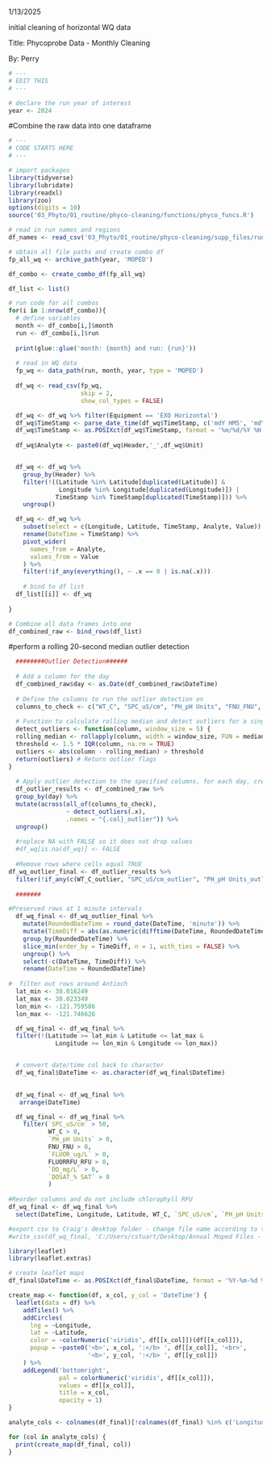 1/13/2025

initial cleaning of horizontal WQ data

Title: Phycoprobe Data - Monthly Cleaning

By: Perry

```r
# ---
# EDIT THIS
# ---

# declare the run year of interest  
year <- 2024
```

#Combine the raw data into one dataframe
```r
# ---
# CODE STARTS HERE
# ---

# import packages
library(tidyverse)
library(lubridate)
library(readxl)
library(zoo)
options(digits = 10)
source('03_Phyto/01_routine/phyco-cleaning/functions/phyco_funcs.R')

# read in run names and regions
df_names <- read_csv('03_Phyto/01_routine/phyco-cleaning/supp_files/run_names.csv', show_col_types = FALSE)

# obtain all file paths and create combo df
fp_all_wq <- archive_path(year, 'MOPED')

df_combo <- create_combo_df(fp_all_wq)

df_list <- list()

# run code for all combos
for(i in 1:nrow(df_combo)){
  # define variables
  month <- df_combo[i,]$month
  run <- df_combo[i,]$run
  
  print(glue::glue('month: {month} and run: {run}'))
  
  # read in WQ data
  fp_wq <- data_path(run, month, year, type = 'MOPED')
  
  df_wq <- read_csv(fp_wq,
                    skip = 2,
                    show_col_types = FALSE)

  df_wq <- df_wq %>% filter(Equipment == 'EXO Horizontal')
  df_wq$TimeStamp <- parse_date_time(df_wq$TimeStamp, c('mdY HMS', 'mdY HM'))
  df_wq$TimeStamp <- as.POSIXct(df_wq$TimeStamp, format = '%m/%d/%Y %H:%M:%S')
  
  df_wq$Analyte <- paste0(df_wq$Header,'_',df_wq$Unit)


  df_wq <- df_wq %>%
    group_by(Header) %>%
    filter(!((Latitude %in% Latitude[duplicated(Latitude)] & 
              Longitude %in% Longitude[duplicated(Longitude)]) | 
             TimeStamp %in% TimeStamp[duplicated(TimeStamp)])) %>%
    ungroup()

  df_wq <- df_wq %>%
    subset(select = c(Longitude, Latitude, TimeStamp, Analyte, Value)) %>%
    rename(DateTime = TimeStamp) %>%
    pivot_wider(
      names_from = Analyte,
      values_from = Value
    ) %>%
    filter(!if_any(everything(), ~ .x == 0 | is.na(.x)))
  
    # bind to df list
  df_list[[i]] <- df_wq
 
}

# Combine all data frames into one
df_combined_raw <- bind_rows(df_list)

```

#perform a rolling 20-second median outlier detection 
```r
  ########Outlier Detection######
  
  # Add a column for the day
  df_combined_raw$day <- as.Date(df_combined_raw$DateTime)
  
  # Define the columns to run the outlier detection on
  columns_to_check <- c("WT_C", "SPC_uS/cm", "PH_pH Units", "FNU_FNU", "FLUOR_ug/L", "FLUORRFU_RFU", "DO_mg/L", "DOSAT_% SAT")
  
  # Function to calculate rolling median and detect outliers for a single column
  detect_outliers <- function(column, window_size = 5) {
  rolling_median <- rollapply(column, width = window_size, FUN = median, fill = NA, align = "center")
  threshold <- 1.5 * IQR(column, na.rm = TRUE)
  outliers <- abs(column - rolling_median) > threshold
  return(outliers) # Return outlier flags
}
  
  # Apply outlier detection to the specified columns, for each day, creating new outlier result columns
  df_outlier_results <- df_combined_raw %>%
  group_by(day) %>% 
  mutate(across(all_of(columns_to_check), 
                ~ detect_outliers(.x), 
                .names = "{.col}_outlier")) %>% 
  ungroup()
  
  #replace NA with FALSE so it does not drop values
  #df_wq[is.na(df_wq)] <- FALSE
  
  #Remove rows where cells equal TRUE
df_wq_outlier_final <- df_outlier_results %>%
  filter(!if_any(c(WT_C_outlier, "SPC_uS/cm_outlier", "PH_pH Units_outlier", FNU_FNU_outlier, "FLUOR_ug/L_outlier", "FLUORRFU_RFU_outlier", "DO_mg/L_outlier", "DOSAT_% SAT_outlier" ), ~ . == TRUE))
  
  #######
```

```r
#Preserved rows at 1 minute intervals
  df_wq_final <- df_wq_outlier_final %>%
    mutate(RoundedDateTime = round_date(DateTime, 'minute')) %>%
    mutate(TimeDiff = abs(as.numeric(difftime(DateTime, RoundedDateTime, units = 'secs')))) %>%
    group_by(RoundedDateTime) %>%
    slice_min(order_by = TimeDiff, n = 1, with_ties = FALSE) %>%
    ungroup() %>%
    select(-c(DateTime, TimeDiff)) %>%
    rename(DateTime = RoundedDateTime)
  
#  filter out rows around Antioch
  lat_min <- 38.016249
  lat_max <- 38.023349
  lon_min <- -121.759586
  lon_max <- -121.746626

  df_wq_final <- df_wq_final %>%
  filter(!(Latitude >= lat_min & Latitude <= lat_max &
             Longitude >= lon_min & Longitude <= lon_max))


  # convert date/time col back to character
  df_wq_final$DateTime <- as.character(df_wq_final$DateTime)
  

  df_wq_final <- df_wq_final %>%
   arrange(DateTime)

  df_wq_final <- df_wq_final %>%
    filter(`SPC_uS/cm` > 50,
           WT_C > 0,
           `PH_pH Units` > 0,
           FNU_FNU > 0,
           `FLUOR_ug/L` > 0,
           FLUORRFU_RFU > 0,
           `DO_mg/L` > 0,
           `DOSAT_% SAT` > 0
           )
  
#Reorder columns and do not include chlorophyll RFU
df_wq_final <- df_wq_final %>% 
  select(DateTime, Longitude, Latitude, WT_C, `SPC_uS/cm`, `PH_pH Units`, FNU_FNU, `FLUOR_ug/L`, `DO_mg/L`, `DOSAT_% SAT`)

#export csv to Craig's desktop folder - change file name according to the year
#write_csv(df_wq_final, 'C:/Users/cstuart/Desktop/Annual Moped Files - Temp/MOPED_2024_combined_final_outliersremoved.csv')

```

```r
library(leaflet)
library(leaflet.extras)

# create leaflet maps
df_final$DateTime <- as.POSIXct(df_final$DateTime, format = '%Y-%m-%d %H:%M:%S')

create_map <- function(df, x_col, y_col = 'DateTime') {
  leaflet(data = df) %>%
    addTiles() %>%
    addCircles(
      lng = ~Longitude, 
      lat = ~Latitude,
      color = ~colorNumeric('viridis', df[[x_col]])(df[[x_col]]),
      popup = ~paste0('<b>', x_col, ':</b> ', df[[x_col]], '<br>',
                      '<b>', y_col, ':</b> ', df[[y_col]])
    ) %>%
    addLegend('bottomright', 
              pal = colorNumeric('viridis', df[[x_col]]), 
              values = df[[x_col]],
              title = x_col,
              opacity = 1)
}

analyte_cols <- colnames(df_final)[!colnames(df_final) %in% c('Longitude', 'Latitude', 'DateTime')]

for (col in analyte_cols) {
  print(create_map(df_final, col))
}
```




